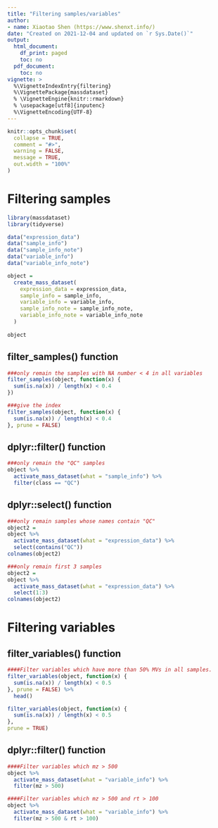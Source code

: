 ```yaml
---
title: "Filtering samples/variables"
author:
- name: Xiaotao Shen (https://www.shenxt.info/)
date: "Created on 2021-12-04 and updated on `r Sys.Date()`"
output:
  html_document:
    df_print: paged
    toc: no
  pdf_document:
    toc: no
vignette: >
  %\VignetteIndexEntry{filtering}
  %\VignettePackage{massdataset}
  % \VignetteEngine{knitr::rmarkdown}
  % \usepackage[utf8]{inputenc}
  %\VignetteEncoding{UTF-8}
---
```


```r
knitr::opts_chunk$set(
  collapse = TRUE,
  comment = "#>",
  warning = FALSE,
  message = TRUE,
  out.width = "100%"
)
```


# **Filtering samples**

```r
library(massdataset)
library(tidyverse)

data("expression_data")
data("sample_info")
data("sample_info_note")
data("variable_info")
data("variable_info_note")

object =
  create_mass_dataset(
    expression_data = expression_data,
    sample_info = sample_info,
    variable_info = variable_info,
    sample_info_note = sample_info_note,
    variable_info_note = variable_info_note
  )
  
object
```


## **filter_samples() function**

```r
###only remain the samples with NA number < 4 in all variables
filter_samples(object, function(x) {
  sum(is.na(x)) / length(x) < 0.4
})

###give the index
filter_samples(object, function(x) {
  sum(is.na(x)) / length(x) < 0.4
}, prune = FALSE)

```

## **dplyr::filter() function**

```r
###only remain the "QC" samples
object %>% 
  activate_mass_dataset(what = "sample_info") %>% 
  filter(class == "QC")
```

## **dplyr::select() function**

```r
###only remain samples whose names contain "QC"
object2 = 
object %>% 
  activate_mass_dataset(what = "expression_data") %>% 
  select(contains("QC"))
colnames(object2)

###only remain first 3 samples
object2 = 
object %>% 
  activate_mass_dataset(what = "expression_data") %>% 
  select(1:3)
colnames(object2)
```


# **Filtering variables**

## **filter_variables() function**

```r
####Filter variables which have more than 50% MVs in all samples.
filter_variables(object, function(x) {
  sum(is.na(x)) / length(x) < 0.5
}, prune = FALSE) %>%
  head()

filter_variables(object, function(x) {
  sum(is.na(x)) / length(x) < 0.5
},
prune = TRUE)
```

## **dplyr::filter() function**

```r
####Filter variables which mz > 500
object %>% 
  activate_mass_dataset(what = "variable_info") %>% 
  filter(mz > 500)

####Filter variables which mz > 500 and rt > 100
object %>% 
  activate_mass_dataset(what = "variable_info") %>% 
  filter(mz > 500 & rt > 100)
```
